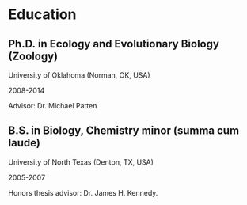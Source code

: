 # Education

## Ph.D. in Ecology and Evolutionary Biology (Zoology)

University of Oklahoma (Norman, OK, USA)

::: column-margin
2008-2014
:::

Advisor: Dr. Michael Patten

## B.S. in Biology, Chemistry minor (summa cum laude)

University of North Texas (Denton, TX, USA)

::: column-margin
2005-2007
:::

Honors thesis advisor: Dr. James H. Kennedy.
